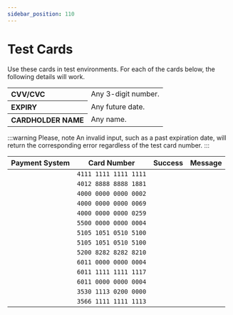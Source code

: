 ```yaml
---
sidebar_position: 110
---
```


# Test Cards

Use these cards in test environments. For each of the cards below, the following details will work.

<div class="badge badge--secondary">
<table>
<tr>
<th align="left">CVV/CVC</th>
<td>Any 3-digit number.</td>
</tr>
<tr>
<th align="left">EXPIRY</th>
<td>Any future date.</td>
</tr>
<tr>
<th align="left">CARDHOLDER NAME</th>
<td>Any name.</td>
</tr>
</table>
</div>
<p />

:::warning Please, note
An invalid input, such as a past expiration date, will return the corresponding error regardless of the test card number.
:::

| Payment System | Card Number | Success | Message |
| :-: | :-: | :-: | :- |
| <Visa width="50" height="50" /> | `4111 1111 1111 1111` | <True /> | <CardPaymentSuccessful /> |
| <Visa width="50" height="50" /> | `4012 8888 8888 1881` | <True /> | <CardPaymentSuccessful /> |
| <Visa width="50" height="50" /> | `4000 0000 0000 0002` | <False /> | <CardAuthenticationError /> |
| <Visa width="50" height="50" /> | `4000 0000 0000 0069` | <False /> | <CardInsufficientFunds /> |
| <Visa width="50" height="50" /> | `4000 0000 0000 0259` | <False /> | <CardBlocked /> |
| <Mastercard width="50" height="50" /> | `5500 0000 0000 0004` | <True /> | <CardPaymentSuccessful /> |
| <Mastercard width="50" height="50" /> | `5105 1051 0510 5100` | <True /> | <CardPaymentSuccessful /> |
| <Mastercard width="50" height="50" /> | `5105 1051 0510 5100` | <False /> | <CardInsufficientFunds /> |
| <Mastercard width="50" height="50" /> | `5200 8282 8282 8210` | <False /> | <CardAuthenticationError /> |
| <Discover width="50" height="50" /> | `6011 0000 0000 0004` | <True /> | <CardPaymentSuccessful /> |
| <Discover width="50" height="50" /> | `6011 1111 1111 1117` | <True /> | <CardPaymentSuccessful /> |
| <Discover width="50" height="50" /> | `6011 0000 0000 0004` | <False /> | <CardInsufficientFunds /> |
| <Jcb width="50" height="50" /> | `3530 1113 0200 0000` | <True /> | <CardPaymentSuccessful /> |
| <Jcb width="50" height="50" /> | `3566 1111 1111 1113` | <True /> | <CardPaymentSuccessful /> |

<!-- imports -->
